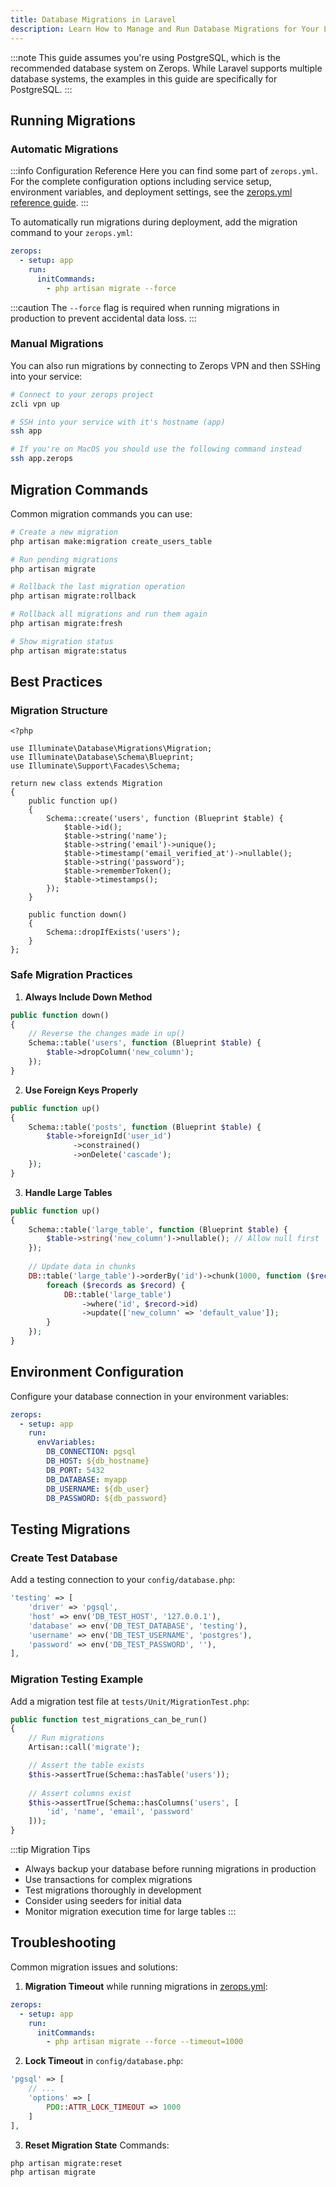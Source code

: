 ```yaml
---
title: Database Migrations in Laravel
description: Learn How to Manage and Run Database Migrations for Your Laravel Application on Zerops
---
```



:::note
This guide assumes you're using PostgreSQL, which is the recommended database system on Zerops. While Laravel supports multiple database systems, the examples in this guide are specifically for PostgreSQL.
:::

## Running Migrations

### Automatic Migrations

:::info Configuration Reference
Here you can find some part of `zerops.yml`. For the complete configuration options including service setup, environment variables, and deployment settings, see the [zerops.yml reference guide](/references/zeropsyml).
:::

To automatically run migrations during deployment, add the migration command to your `zerops.yml`:

```yaml:zerops.yml
zerops:
  - setup: app
    run:
      initCommands:
        - php artisan migrate --force
```

:::caution
The `--force` flag is required when running migrations in production to prevent accidental data loss.
:::

### Manual Migrations

You can also run migrations by connecting to Zerops VPN and then SSHing into your service:

```bash
# Connect to your zerops project
zcli vpn up

# SSH into your service with it's hostname (app)
ssh app

# If you're on MacOS you should use the following command instead
ssh app.zerops
```

## Migration Commands

Common migration commands you can use:

```bash
# Create a new migration
php artisan make:migration create_users_table

# Run pending migrations
php artisan migrate

# Rollback the last migration operation
php artisan migrate:rollback

# Rollback all migrations and run them again
php artisan migrate:fresh

# Show migration status
php artisan migrate:status
```

## Best Practices

### Migration Structure

```php:database/migrations/2024_03_20_create_users_table.php
<?php

use Illuminate\Database\Migrations\Migration;
use Illuminate\Database\Schema\Blueprint;
use Illuminate\Support\Facades\Schema;

return new class extends Migration
{
    public function up()
    {
        Schema::create('users', function (Blueprint $table) {
            $table->id();
            $table->string('name');
            $table->string('email')->unique();
            $table->timestamp('email_verified_at')->nullable();
            $table->string('password');
            $table->rememberToken();
            $table->timestamps();
        });
    }

    public function down()
    {
        Schema::dropIfExists('users');
    }
};
```

### Safe Migration Practices

1. **Always Include Down Method**
```php
public function down()
{
    // Reverse the changes made in up()
    Schema::table('users', function (Blueprint $table) {
        $table->dropColumn('new_column');
    });
}
```

2. **Use Foreign Keys Properly**
```php
public function up()
{
    Schema::table('posts', function (Blueprint $table) {
        $table->foreignId('user_id')
              ->constrained()
              ->onDelete('cascade');
    });
}
```

3. **Handle Large Tables**
```php
public function up()
{
    Schema::table('large_table', function (Blueprint $table) {
        $table->string('new_column')->nullable(); // Allow null first
    });
    
    // Update data in chunks
    DB::table('large_table')->orderBy('id')->chunk(1000, function ($records) {
        foreach ($records as $record) {
            DB::table('large_table')
                ->where('id', $record->id)
                ->update(['new_column' => 'default_value']);
        }
    });
}
```

## Environment Configuration

Configure your database connection in your environment variables:

```yaml
zerops:
  - setup: app
    run:
      envVariables:
        DB_CONNECTION: pgsql
        DB_HOST: ${db_hostname}
        DB_PORT: 5432
        DB_DATABASE: myapp
        DB_USERNAME: ${db_user}
        DB_PASSWORD: ${db_password}
```

## Testing Migrations

### Create Test Database

Add a testing connection to your `config/database.php`:

```php
'testing' => [
    'driver' => 'pgsql',
    'host' => env('DB_TEST_HOST', '127.0.0.1'),
    'database' => env('DB_TEST_DATABASE', 'testing'),
    'username' => env('DB_TEST_USERNAME', 'postgres'),
    'password' => env('DB_TEST_PASSWORD', ''),
],
```

### Migration Testing Example

Add a migration test file at `tests/Unit/MigrationTest.php`:

```php
public function test_migrations_can_be_run()
{
    // Run migrations
    Artisan::call('migrate');

    // Assert the table exists
    $this->assertTrue(Schema::hasTable('users'));
    
    // Assert columns exist
    $this->assertTrue(Schema::hasColumns('users', [
        'id', 'name', 'email', 'password'
    ]));
}
```

:::tip Migration Tips
- Always backup your database before running migrations in production
- Use transactions for complex migrations
- Test migrations thoroughly in development
- Consider using seeders for initial data
- Monitor migration execution time for large tables
:::

## Troubleshooting

Common migration issues and solutions:

1. **Migration Timeout** while running migrations in [zerops.yml](/references/zeropsyml):
```yaml
zerops:
  - setup: app
    run:
      initCommands:
        - php artisan migrate --force --timeout=1000
```

2. **Lock Timeout** in `config/database.php`:
```php
'pgsql' => [
    // ...
    'options' => [
        PDO::ATTR_LOCK_TIMEOUT => 1000
    ]
],
```

3. **Reset Migration State** Commands:
```bash
php artisan migrate:reset
php artisan migrate
```

